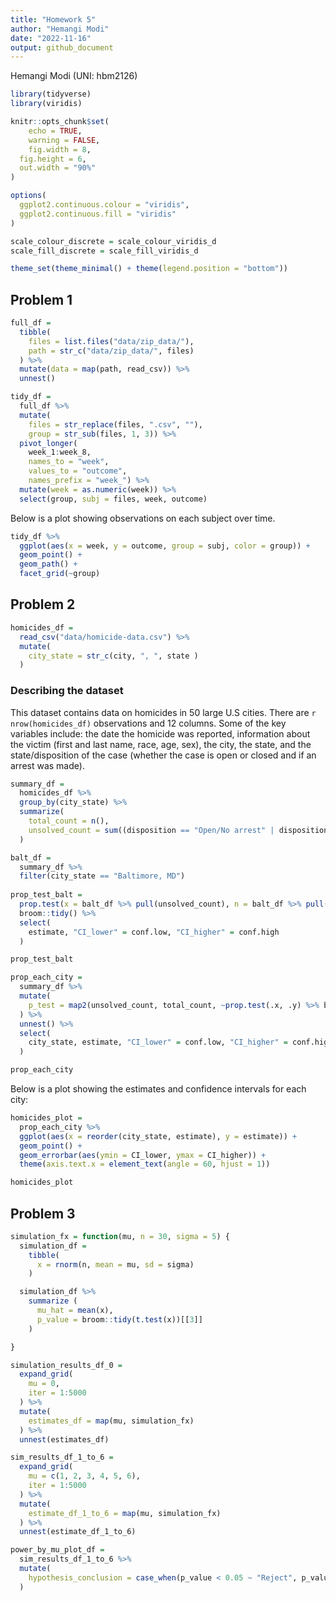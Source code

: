 ```yaml
---
title: "Homework 5"
author: "Hemangi Modi"
date: "2022-11-16"
output: github_document
---
```


Hemangi Modi (UNI: hbm2126)

```r
library(tidyverse)
library(viridis)

knitr::opts_chunk$set(
	echo = TRUE,
	warning = FALSE,
	fig.width = 8, 
  fig.height = 6,
  out.width = "90%"
)

options(
  ggplot2.continuous.colour = "viridis",
  ggplot2.continuous.fill = "viridis"
)

scale_colour_discrete = scale_colour_viridis_d
scale_fill_discrete = scale_fill_viridis_d

theme_set(theme_minimal() + theme(legend.position = "bottom"))
```


## Problem 1

```r
full_df = 
  tibble(
    files = list.files("data/zip_data/"),
    path = str_c("data/zip_data/", files)
  ) %>% 
  mutate(data = map(path, read_csv)) %>% 
  unnest()
```

```r
tidy_df = 
  full_df %>% 
  mutate(
    files = str_replace(files, ".csv", ""),
    group = str_sub(files, 1, 3)) %>% 
  pivot_longer(
    week_1:week_8,
    names_to = "week",
    values_to = "outcome",
    names_prefix = "week_") %>% 
  mutate(week = as.numeric(week)) %>% 
  select(group, subj = files, week, outcome)
```

Below is a plot showing observations on each subject over time. 

```r
tidy_df %>% 
  ggplot(aes(x = week, y = outcome, group = subj, color = group)) + 
  geom_point() + 
  geom_path() + 
  facet_grid(~group)
```

## Problem 2

```r
homicides_df = 
  read_csv("data/homicide-data.csv") %>% 
  mutate(
    city_state = str_c(city, ", ", state )
  )
```

### Describing the dataset
This dataset contains data on homicides in 50 large U.S cities. There are `r nrow(homicides_df)` observations and 12 columns. Some of the key variables include: the date the homicide was reported, information about the victim (first and last name, race, age, sex), the city, the state, and the state/disposition of the case (whether the case is open or closed and if an arrest was made). 


```r
summary_df =
  homicides_df %>% 
  group_by(city_state) %>% 
  summarize(
    total_count = n(),
    unsolved_count = sum((disposition == "Open/No arrest" | disposition == "Closed without arrest"))
  )
```

```r
balt_df = 
  summary_df %>% 
  filter(city_state == "Baltimore, MD")
  
prop_test_balt = 
  prop.test(x = balt_df %>% pull(unsolved_count), n = balt_df %>% pull(total_count)) %>% 
  broom::tidy() %>% 
  select(
    estimate, "CI_lower" = conf.low, "CI_higher" = conf.high
  )

prop_test_balt
```


```r
prop_each_city = 
  summary_df %>% 
  mutate(
    p_test = map2(unsolved_count, total_count, ~prop.test(.x, .y) %>% broom::tidy())
  ) %>% 
  unnest() %>% 
  select(
    city_state, estimate, "CI_lower" = conf.low, "CI_higher" = conf.high
  )

prop_each_city

```

Below is a plot showing the estimates and confidence intervals for each city:

```r
homicides_plot = 
  prop_each_city %>% 
  ggplot(aes(x = reorder(city_state, estimate), y = estimate)) +
  geom_point() +
  geom_errorbar(aes(ymin = CI_lower, ymax = CI_higher)) +
  theme(axis.text.x = element_text(angle = 60, hjust = 1))

homicides_plot
```


## Problem 3

```r
simulation_fx = function(mu, n = 30, sigma = 5) {
  simulation_df = 
    tibble(
      x = rnorm(n, mean = mu, sd = sigma)
    )

  simulation_df %>% 
    summarize (
      mu_hat = mean(x),
      p_value = broom::tidy(t.test(x))[[3]] 
    )

}
```

```r
simulation_results_df_0 = 
  expand_grid(
    mu = 0,
    iter = 1:5000
  ) %>% 
  mutate(
    estimates_df = map(mu, simulation_fx)
  ) %>% 
  unnest(estimates_df)
```

```r
sim_results_df_1_to_6 = 
  expand_grid(
    mu = c(1, 2, 3, 4, 5, 6),
    iter = 1:5000
  ) %>% 
  mutate(
    estimate_df_1_to_6 = map(mu, simulation_fx)
  ) %>% 
  unnest(estimate_df_1_to_6)
```

```r
power_by_mu_plot_df = 
  sim_results_df_1_to_6 %>% 
  mutate(
    hypothesis_conclusion = case_when(p_value < 0.05 ~ "Reject", p_value >= 0.05 ~ "Fail to Reject")
  )

```



